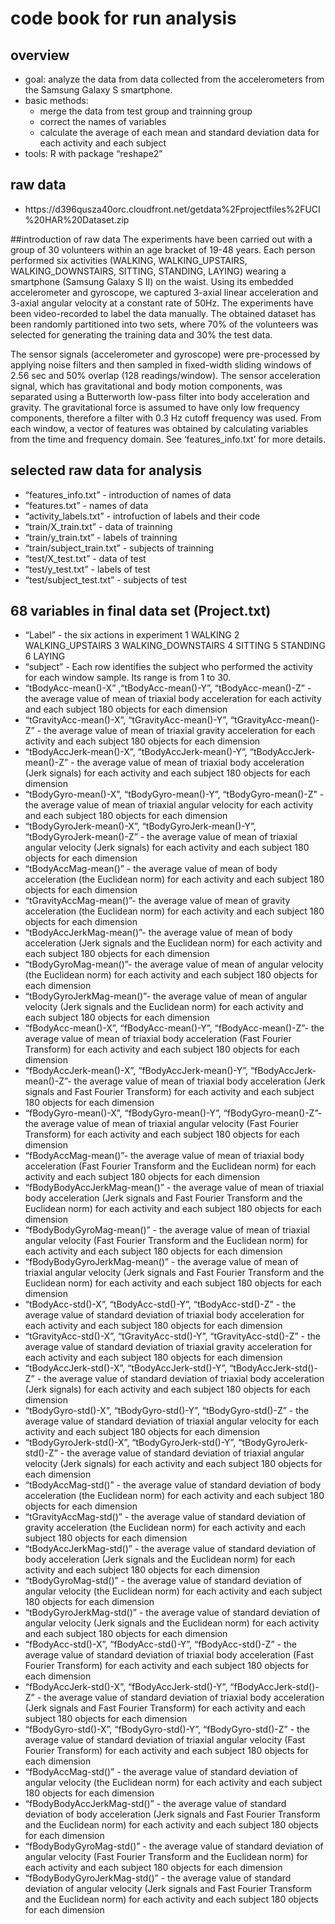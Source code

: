 # code book for run analysis
## overview
* goal: analyze the data from  data collected from the accelerometers from the Samsung Galaxy S smartphone.
* basic methods: 
  * merge the data from test group and trainning group 
  * correct the names of variables 
  * calculate the average of each mean and standard deviation data for each activity and each subject
* tools: R with package "reshape2"

## raw data
* https://d396qusza40orc.cloudfront.net/getdata%2Fprojectfiles%2FUCI%20HAR%20Dataset.zip 

##introduction of raw data
The experiments have been carried out with a group of 30 volunteers within an age bracket of 19-48 years. Each person performed six activities (WALKING, WALKING_UPSTAIRS, WALKING_DOWNSTAIRS, SITTING, STANDING, LAYING) wearing a smartphone (Samsung Galaxy S II) on the waist. Using its embedded accelerometer and gyroscope, we captured 3-axial linear acceleration and 3-axial angular velocity at a constant rate of 50Hz. The experiments have been video-recorded to label the data manually. The obtained dataset has been randomly partitioned into two sets, where 70% of the volunteers was selected for generating the training data and 30% the test data. 

The sensor signals (accelerometer and gyroscope) were pre-processed by applying noise filters and then sampled in fixed-width sliding windows of 2.56 sec and 50% overlap (128 readings/window). The sensor acceleration signal, which has gravitational and body motion components, was separated using a Butterworth low-pass filter into body acceleration and gravity. The gravitational force is assumed to have only low frequency components, therefore a filter with 0.3 Hz cutoff frequency was used. From each window, a vector of features was obtained by calculating variables from the time and frequency domain. See 'features_info.txt' for more details.

## selected raw data for analysis
* "features_info.txt" - introduction of names of data
* "features.txt" - names of data
* "activity_labels.txt" - introfuction of labels and their code
* "train/X_train.txt" - data of trainning
* "train/y_train.txt" - labels of trainning
* "train/subject_train.txt" - subjects of trainning 
* "test/X_test.txt" - data of test
* "test/y_test.txt" - labels of test
* "test/subject_test.txt" - subjects of test

## 68 variables in final data set (Project.txt)
* "Label" - the six actions in experiment
   1 WALKING
   2 WALKING_UPSTAIRS
   3 WALKING_DOWNSTAIRS
   4 SITTING
   5 STANDING
   6 LAYING
* "subject" - Each row identifies the subject who performed the activity for each window sample. 
   Its range is from 1 to 30.
* "tBodyAcc-mean()-X" ,"tBodyAcc-mean()-Y", "tBodyAcc-mean()-Z" - the average value of mean of triaxial body acceleration for each activity and each subject
   180 objects for each dimension
* "tGravityAcc-mean()-X", "tGravityAcc-mean()-Y", "tGravityAcc-mean()-Z" - the average value of mean of triaxial gravity acceleration for each activity and each subject
   180 objects for each dimension 
* "tBodyAccJerk-mean()-X", "tBodyAccJerk-mean()-Y", "tBodyAccJerk-mean()-Z" - the average value of mean of triaxial body acceleration (Jerk signals) for each activity and each subject
   180 objects for each dimension
* "tBodyGyro-mean()-X", "tBodyGyro-mean()-Y", "tBodyGyro-mean()-Z" - the average value of mean of triaxial angular velocity for each activity and each subject
   180 objects for each dimension
* "tBodyGyroJerk-mean()-X", "tBodyGyroJerk-mean()-Y", "tBodyGyroJerk-mean()-Z" - the average value of mean of triaxial angular velocity (Jerk signals) for each activity and each subject
   180 objects for each dimension
* "tBodyAccMag-mean()" - the average value of mean of body acceleration (the Euclidean norm) for each activity and each subject
   180 objects for each dimension
* "tGravityAccMag-mean()"- the average value of mean of gravity acceleration (the Euclidean norm) for each activity and each subject
   180 objects for each dimension
* "tBodyAccJerkMag-mean()"- the average value of mean of body acceleration (Jerk signals and the Euclidean norm) for each activity and each subject
   180 objects for each dimension
* "tBodyGyroMag-mean()"- the average value of mean of angular velocity (the Euclidean norm) for each activity and each subject
   180 objects for each dimension
* "tBodyGyroJerkMag-mean()"- the average value of mean of angular velocity (Jerk signals and the Euclidean norm) for each activity and each subject
   180 objects for each dimension
* "fBodyAcc-mean()-X", "fBodyAcc-mean()-Y", "fBodyAcc-mean()-Z"- the average value of mean of triaxial body acceleration (Fast Fourier Transform) for each activity and each subject
   180 objects for each dimension
* "fBodyAccJerk-mean()-X", "fBodyAccJerk-mean()-Y", "fBodyAccJerk-mean()-Z"- the average value of mean of triaxial body acceleration (Jerk signals and Fast Fourier Transform) for each activity and each subject
   180 objects for each dimension
* "fBodyGyro-mean()-X", "fBodyGyro-mean()-Y", "fBodyGyro-mean()-Z"- the average value of mean of triaxial angular velocity (Fast Fourier Transform) for each activity and each subject
   180 objects for each dimension
* "fBodyAccMag-mean()"- the average value of mean of triaxial body acceleration (Fast Fourier Transform and the Euclidean norm) for each activity and each subject
   180 objects for each dimension
* "fBodyBodyAccJerkMag-mean()" - the average value of mean of triaxial body acceleration (Jerk signals and Fast Fourier Transform and the Euclidean norm) for each activity and each subject
   180 objects for each dimension
* "fBodyBodyGyroMag-mean()" - the average value of mean of triaxial angular velocity (Fast Fourier Transform and the Euclidean norm) for each activity and each subject
   180 objects for each dimension
* "fBodyBodyGyroJerkMag-mean()" - the average value of mean of triaxial angular velocity (Jerk signals and Fast Fourier Transform and the Euclidean norm) for each activity and each subject
   180 objects for each dimension
* "tBodyAcc-std()-X", "tBodyAcc-std()-Y", "tBodyAcc-std()-Z" - the average value of standard deviation of triaxial body acceleration for each activity and each subject
   180 objects for each dimension
* "tGravityAcc-std()-X", "tGravityAcc-std()-Y", "tGravityAcc-std()-Z" - the average value of standard deviation of triaxial gravity acceleration for each activity and each subject
   180 objects for each dimension
* "tBodyAccJerk-std()-X", "tBodyAccJerk-std()-Y", "tBodyAccJerk-std()-Z" - the average value of standard deviation of triaxial body acceleration (Jerk signals) for each activity and each subject
   180 objects for each dimension
* "tBodyGyro-std()-X", "tBodyGyro-std()-Y", "tBodyGyro-std()-Z" - the average value of standard deviation of triaxial angular velocity for each activity and each subject
   180 objects for each dimension
* "tBodyGyroJerk-std()-X", "tBodyGyroJerk-std()-Y", "tBodyGyroJerk-std()-Z" - the average value of standard deviation of triaxial angular velocity (Jerk signals) for each activity and each subject
   180 objects for each dimension
* "tBodyAccMag-std()" - the average value of standard deviation of body acceleration (the Euclidean norm) for each activity and each subject
   180 objects for each dimension
* "tGravityAccMag-std()" - the average value of standard deviation of gravity acceleration (the Euclidean norm) for each activity and each subject
   180 objects for each dimension
* "tBodyAccJerkMag-std()" - the average value of standard deviation of body acceleration (Jerk signals and the Euclidean norm) for each activity and each subject
   180 objects for each dimension
* "tBodyGyroMag-std()" - the average value of standard deviation of angular velocity (the Euclidean norm) for each activity and each subject
   180 objects for each dimension
* "tBodyGyroJerkMag-std()" - the average value of standard deviation of angular velocity (Jerk signals and the Euclidean norm) for each activity and each subject
   180 objects for each dimension
* "fBodyAcc-std()-X", "fBodyAcc-std()-Y", "fBodyAcc-std()-Z" - the average value of standard deviation of triaxial body acceleration (Fast Fourier Transform) for each activity and each subject
   180 objects for each dimension
* "fBodyAccJerk-std()-X", "fBodyAccJerk-std()-Y", "fBodyAccJerk-std()-Z" - the average value of standard deviation of triaxial body acceleration (Jerk signals and Fast Fourier Transform) for each activity and each subject
   180 objects for each dimension
* "fBodyGyro-std()-X", "fBodyGyro-std()-Y", "fBodyGyro-std()-Z" - the average value of standard deviation of triaxial angular velocity (Fast Fourier Transform) for each activity and each subject
   180 objects for each dimension
* "fBodyAccMag-std()" - the average value of standard deviation of angular velocity (the Euclidean norm) for each activity and each subject
   180 objects for each dimension
* "fBodyBodyAccJerkMag-std()" - the average value of standard deviation of body acceleration (Jerk signals and Fast Fourier Transform and the Euclidean norm) for each activity and each subject
   180 objects for each dimension
* "fBodyBodyGyroMag-std()" - the average value of standard deviation of angular velocity (Fast Fourier Transform and the Euclidean norm) for each activity and each subject
   180 objects for each dimension
* "fBodyBodyGyroJerkMag-std()" - the average value of standard deviation of angular velocity (Jerk signals and Fast Fourier Transform and the Euclidean norm) for each activity and each subject
   180 objects for each dimension
   